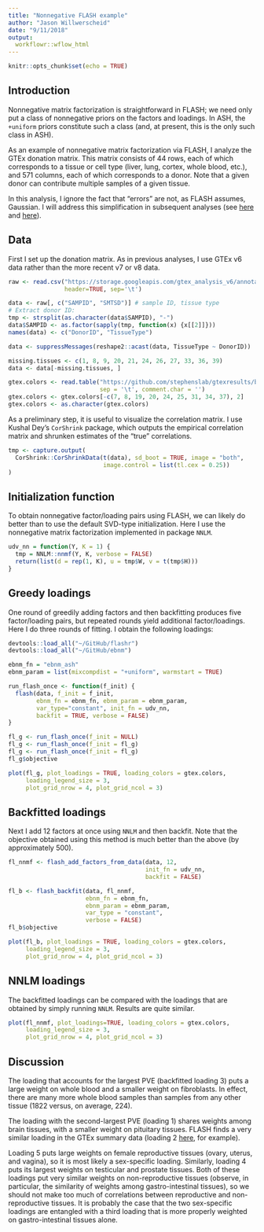 ```yaml
---
title: "Nonnegative FLASH example"
author: "Jason Willwerscheid"
date: "9/11/2018"
output:
  workflowr::wflow_html
---
```


```r
knitr::opts_chunk$set(echo = TRUE)
```


## Introduction

Nonnegative matrix factorization is straightforward in FLASH; we need only put a class of nonnegative priors on the factors and loadings. In ASH, the `+uniform` priors constitute such a class (and, at present, this is the only such class in ASH).

As an example of nonnegative matrix factorization via FLASH, I analyze the GTEx donation matrix. This matrix consists of 44 rows, each of which corresponds to a tissue or cell type (liver, lung, cortex, whole blood, etc.), and 571 columns, each of which corresponds to a donor. Note that a given donor can contribute multiple samples of a given tissue. 

In this analysis, I ignore the fact that "errors" are not, as FLASH assumes, Gaussian. I will address this simplification in subsequent analyses (see [here](count_data.html) and [here](binary_data.html)).


## Data

First I set up the donation matrix. As in previous analyses, I use GTEx v6 data rather than the more recent v7 or v8 data. 

```r
raw <- read.csv("https://storage.googleapis.com/gtex_analysis_v6/annotations/GTEx_Data_V6_Annotations_SampleAttributesDS.txt",
                header=TRUE, sep='\t')

data <- raw[, c("SAMPID", "SMTSD")] # sample ID, tissue type
# Extract donor ID:
tmp <- strsplit(as.character(data$SAMPID), "-")
data$SAMPID <- as.factor(sapply(tmp, function(x) {x[[2]]})) 
names(data) <- c("DonorID", "TissueType")

data <- suppressMessages(reshape2::acast(data, TissueType ~ DonorID))

missing.tissues <- c(1, 8, 9, 20, 21, 24, 26, 27, 33, 36, 39)
data <- data[-missing.tissues, ]

gtex.colors <- read.table("https://github.com/stephenslab/gtexresults/blob/master/data/GTExColors.txt?raw=TRUE",
                          sep = '\t', comment.char = '')
gtex.colors <- gtex.colors[-c(7, 8, 19, 20, 24, 25, 31, 34, 37), 2]
gtex.colors <- as.character(gtex.colors)
```

As a preliminary step, it is useful to visualize the correlation matrix. I use Kushal Dey's `CorShrink` package, which outputs the empirical correlation matrix and shrunken estimates of the "true" correlations.

```r
tmp <- capture.output(
  CorShrink::CorShrinkData(t(data), sd_boot = TRUE, image = "both",
                           image.control = list(tl.cex = 0.25))
)
```


## Initialization function

To obtain nonnegative factor/loading pairs using FLASH, we can likely do better than to use the default SVD-type initialization. Here I use the nonnegative matrix factorization implemented in package `NNLM`.

```r
udv_nn = function(Y, K = 1) {
  tmp = NNLM::nnmf(Y, K, verbose = FALSE)
  return(list(d = rep(1, K), u = tmp$W, v = t(tmp$H)))
}
```


## Greedy loadings

One round of greedily adding factors and then backfitting produces five factor/loading pairs, but repeated rounds yield additional factor/loadings. Here I do three rounds of fitting. I obtain the following loadings:

```r
devtools::load_all("~/GitHub/flashr")
devtools::load_all("~/GitHub/ebnm")

ebnm_fn = "ebnm_ash"
ebnm_param = list(mixcompdist = "+uniform", warmstart = TRUE)

run_flash_once <- function(f_init) {
  flash(data, f_init = f_init, 
        ebnm_fn = ebnm_fn, ebnm_param = ebnm_param,
        var_type="constant", init_fn = udv_nn, 
        backfit = TRUE, verbose = FALSE)
}

fl_g <- run_flash_once(f_init = NULL)
fl_g <- run_flash_once(f_init = fl_g)
fl_g <- run_flash_once(f_init = fl_g)
fl_g$objective

plot(fl_g, plot_loadings = TRUE, loading_colors = gtex.colors,
     loading_legend_size = 3, 
     plot_grid_nrow = 4, plot_grid_ncol = 3)
```


## Backfitted loadings

Next I add 12 factors at once using `NNLM` and then backfit. Note that the objective obtained using this method is much better than the above (by approximately 500).

```r
fl_nnmf <- flash_add_factors_from_data(data, 12,
                                       init_fn = udv_nn, 
                                       backfit = FALSE)

fl_b <- flash_backfit(data, fl_nnmf,
                      ebnm_fn = ebnm_fn,
                      ebnm_param = ebnm_param,
                      var_type = "constant",
                      verbose = FALSE)
fl_b$objective

plot(fl_b, plot_loadings = TRUE, loading_colors = gtex.colors,
     loading_legend_size = 3, 
     plot_grid_nrow = 4, plot_grid_ncol = 3)
```


## NNLM loadings

The backfitted loadings can be compared with the loadings that are obtained by simply running `NNLM`. Results are quite similar.

```r
plot(fl_nnmf, plot_loadings=TRUE, loading_colors = gtex.colors,
     loading_legend_size = 3, 
     plot_grid_nrow = 4, plot_grid_ncol = 3)
```


## Discussion

The loading that accounts for the largest PVE (backfitted loading 3) puts a large weight on whole blood and a smaller weight on fibroblasts. In effect, there are many more whole blood samples than samples from any other tissue (1822 versus, on average, 224). 

The loading with the second-largest PVE (loading 1) shares weights among brain tissues, with a smaller weight on pituitary tissues. FLASH finds a very similar loading in the GTEx summary data (loading 2 [here](https://willwerscheid.github.io/MASHvFLASH/MASHvFLASHnn.html#multi-tissue_effects), for example).

Loading 5 puts large weights on female reproductive tissues (ovary, uterus, and vagina), so it is most likely a sex-specific loading. Similarly, loading 4 puts its largest weights on testicular and prostate tissues. Both of these loadings put very similar weights on non-reproductive tissues (observe, in particular, the similarity of weights among gastro-intestinal tissues), so we should not make too much of correlations between reproductive and non-reproductive tissues. It is probably the case that the two sex-specific loadings are entangled with a third loading that is more properly weighted on gastro-intestinal tissues alone.
